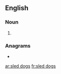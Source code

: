 {{also|sleddogs}}
==English==

===Noun===
{{head|en|noun plural form|head=[[sled]] [[dog]]s}}

# {{plural of|sled dog|lang=en}}

===Anagrams===
* {{l|en|dogsleds}}

[[ar:sled dogs]]
[[fr:sled dogs]]